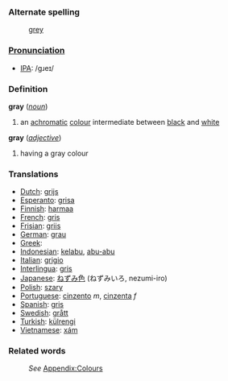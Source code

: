 ===Alternate spelling===
:[[grey]]

===[[Pronunciation]]===
*[[w:IPA|IPA]]: /gɹeɪ/

===Definition===
;'''gray''' (''[[noun]]'')
#an [[achromatic]] [[color|colour]] intermediate between [[black]] and [[white]]
;'''gray''' (''[[adjective]]'')
#having a gray colour

===Translations===
* [[Dutch]]: [[grijs]]
* [[Esperanto]]: [[grisa]]
* [[Finnish]]: [[harmaa]]
* [[French]]: [[gris]]
* [[Frisian]]: [[griis]]
* [[German]]: [[grau]]
* [[Greek]]: [[]]
* [[Indonesian]]: [[kelabu]], [[abu-abu]]
* [[Italian]]: [[grigio]]
* [[Interlingua]]: [[gris]]
* [[Japanese]]: [[ねずみ色]] (ねずみいろ, nezumi-iro)
* [[Polish]]: [[szary]]
* [[Portuguese]]: [[cinzento]] ''m'', [[cinzenta]] ''f''
* [[Spanish]]: [[gris]]
* [[Swedish]]: [[grått]]
* [[Turkish]]: [[külrengi]]
* [[Vietnamese]]: [[xám]]

===Related words===
:''See'' [[Wiktionary_Appendix:Colours|Appendix:Colours]]
